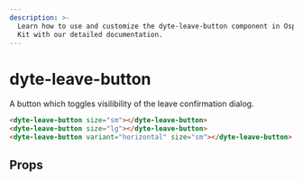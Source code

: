 ```yaml
---
description: >-
  Learn how to use and customize the dyte-leave-button component in Ospi's UI
  Kit with our detailed documentation.
---
```


# dyte-leave-button

A button which toggles visilibility of the leave confirmation dialog.

```html
<dyte-leave-button size="sm"></dyte-leave-button>
<dyte-leave-button size="lg"></dyte-leave-button>
<dyte-leave-button variant="horizontal" size="sm"></dyte-leave-button>
```

## Props

<PropsTable of="dyte-leave-button" />

<head>
  <title>UI Kit dyte-leave-button</title>
</head>
